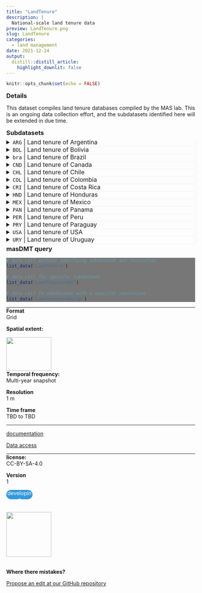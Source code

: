 ```yaml
---
title: "LandTenure"
description: |
  National-scale land tenure data
preview: LandTenure.png
slug: LandTenure
categories:
  - land management
date: 2021-12-24
output:
  distill::distill_article:
    highlight_downlit: false
---
```

  
```r
knitr::opts_chunk$set(echo = FALSE)
```

<div style="width=80%;margin-top:0;margin-bottom:0;">
<h3 style="margin-top:5;margin-bottom:5;">Details</h3>
<p align="justify">
This dataset compiles land tenure databases compiled by the MAS lab. This is an ongoing data collection effort, and the subdatasets identified here will be extended in due time.
</p>

<h3 style="margin-top:5;margin-bottom:5;">Subdatasets</h3>
<details style='cursor:pointer;border: none;box-shadow: 3px 3px 4px #f8f8f8;'>
<summary style="font-size: 16px;">`ARG` | Land tenure of Argentina</summary>
|content|description|
|-------|-----------|
|TBD|TBD|
</details>
<details style='cursor:pointer;border: none;box-shadow: 3px 3px 4px #f8f8f8;'>
<summary style="font-size: 16px;">`BOL` | Land tenure of Bolivia</summary>
|content|description|
|-------|-----------|
|TBD|TBD|
</details>
<details style='cursor:pointer;border: none;box-shadow: 3px 3px 4px #f8f8f8;'>
<summary style="font-size: 16px;">`bra` | Land tenure of Brazil</summary>
|content|description|
|-------|-----------|
|TBD|TBD|
</details>
<details style='cursor:pointer;border: none;box-shadow: 3px 3px 4px #f8f8f8;'>
<summary style="font-size: 16px;">`CND` | Land tenure of Canada</summary>
|content|description|
|-------|-----------|
|TBD|TBD|
</details>
<details style='cursor:pointer;border: none;box-shadow: 3px 3px 4px #f8f8f8;'>
<summary style="font-size: 16px;">`CHL` | Land tenure of Chile</summary>
|content|description|
|-------|-----------|
|TBD|TBD|
</details>
<details style='cursor:pointer;border: none;box-shadow: 3px 3px 4px #f8f8f8;'>
<summary style="font-size: 16px;">`COL` | Land tenure of Colombia</summary>
|content|description|
|-------|-----------|
|TBD|TBD|
</details>
<details style='cursor:pointer;border: none;box-shadow: 3px 3px 4px #f8f8f8;'>
<summary style="font-size: 16px;">`CRI` | Land tenure of Costa Rica</summary>
|content|description|
|-------|-----------|
|TBD|TBD|
</details>
<details style='cursor:pointer;border: none;box-shadow: 3px 3px 4px #f8f8f8;'>
<summary style="font-size: 16px;">`HND` | Land tenure of Honduras</summary>
|content|description|
|-------|-----------|
|TBD|TBD|
</details>
<details style='cursor:pointer;border: none;box-shadow: 3px 3px 4px #f8f8f8;'>
<summary style="font-size: 16px;">`MEX` | Land tenure of Mexico</summary>
|content|description|
|-------|-----------|
|TBD|TBD|
</details>
<details style='cursor:pointer;border: none;box-shadow: 3px 3px 4px #f8f8f8;'>
<summary style="font-size: 16px;">`PAN` | Land tenure of Panama</summary>
|content|description|
|-------|-----------|
|TBD|TBD|
</details>
<details style='cursor:pointer;border: none;box-shadow: 3px 3px 4px #f8f8f8;'>
<summary style="font-size: 16px;">`PER` | Land tenure of Peru</summary>
|content|description|
|-------|-----------|
|TBD|TBD|
</details>
<details style='cursor:pointer;border: none;box-shadow: 3px 3px 4px #f8f8f8;'>
<summary style="font-size: 16px;">`PRY` | Land tenure of Paraguay</summary>
|content|description|
|-------|-----------|
|TBD|TBD|
</details>
<details style='cursor:pointer;border: none;box-shadow: 3px 3px 4px #f8f8f8;'>
<summary style="font-size: 16px;">`USA` | Land tenure of USA</summary>
|content|description|
|-------|-----------|
|TBD|TBD|
</details>
<details style='cursor:pointer;border: none;box-shadow: 3px 3px 4px #f8f8f8;'>
<summary style="font-size: 16px;">`URY` | Land tenure of Uruguay</summary>
|content|description|
|-------|-----------|
|TBD|TBD|
</details>
<h3 style="margin-top:5;margin-bottom:5;">masDMT query</h3>
<div style="width=80%;margin-top:5;margin-bottom:5;background-color:#777777;">
```r
# data call without specifying subdataset and resolution
list_data("LandTenure")

# data call for specific subdataset 
list_data("LandTenure/ARG")

# data call to subdataset with a specific resolution
list_data("LandTenure/ARG/1m")
```
</div>
<hr style="margin-top:0;margin-bottom:0;">

</div>

<aside>
<p style="margin-top:0;margin-bottom:0;">**Format**</p>
<p style="margin-top:0;">Grid</p>
<p style="margin-top:0;">**Spatial extent:**</p>
<img src="LandTenure_extent.png" width=120, height=90>
<p style="margin-top:0;margin-bottom:0;">**Temporal frequency:**</p>
<p style="margin-top:0;">Multi-year snapshot</p>
<p style="margin-top:0;margin-bottom:0;">**Resolution**</p>
<p style="margin-top:0;">1 m</p>
<p style="margin-top:0;margin-bottom:0;">**Time frame**</p>
<p style="margin-top:0;">TBD to TBD</p>
<hr style="margin-top:0;margin-bottom:0;">
<p><p style='margin-top:0;margin-bottom:0;'><a style='margin:0;padding:0;' href='mailto:mas@idiv.de?Data information request: '>documentation</a></p></p>
<p><p style='margin-top:0;margin-bottom:0;'><a style='margin:0;padding:0;' href='mailto:mas@idiv.de?Data information request: '>Data access</a></p></p>
<hr style="margin-top:0;margin-bottom:0;">
<p style="margin-top:0;margin-bottom:0;">**license:**</p>
<p style="margin-top:0;">CC-BY-SA-4.0</p>
<p style="margin-top:0;margin-bottom:0;">**Version**</p>
<p style="margin-top:0;">1</p>
<p style="margin-top:0;margin-bottom:0;border-radius:15px;vertical-align:middle;text-align:center;background:#3498db;color:#ffffff;height:25px;width:70px;">developing</p>
<br>
<br>
<img src="https://raw.githubusercontent.com/macroecology-society/masDMT/master/docs/sidebar_credits.png" width="120;">
<br>
<br>
<p style="margin-bottom:0;padding:0;">**Where there  mistakes?**</p>
<p><a href='https://github.com/macroecology-society/data-catalog/tree/main/_posts/LandTenure/LandTenure.yml'>Propose an edit at our GitHub repository</a></p>
</aside>
